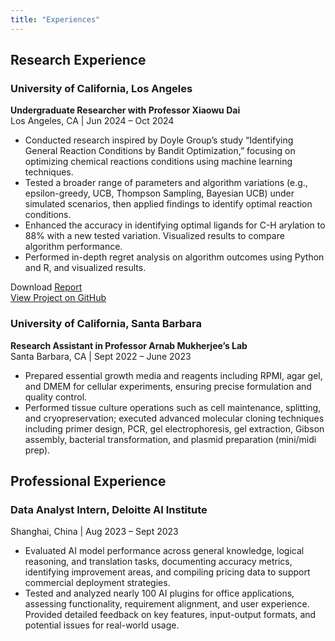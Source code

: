 ```yaml
---
title: "Experiences"
---
```


## Research Experience

### University of California, Los Angeles  
**Undergraduate Researcher with Professor Xiaowu Dai**  
Los Angeles, CA | Jun 2024 – Oct 2024

- Conducted research inspired by Doyle Group’s study “Identifying General Reaction Conditions by Bandit Optimization,” focusing on optimizing chemical reactions conditions using machine learning techniques.
- Tested a broader range of parameters and algorithm variations (e.g., epsilon-greedy, UCB, Thompson Sampling, Bayesian UCB) under simulated scenarios, then applied findings to identify optimal reaction conditions.
- Enhanced the accuracy in identifying optimal ligands for C-H arylation to 88% with a new tested variation. Visualized results to compare algorithm performance.
- Performed in-depth regret analysis on algorithm outcomes using Python and R, and visualized results.

Download [Report](/Pinyi_Li_s_Project__Bandit_in_Chemistry.pdf) <br>
[View Project on GitHub](https://github.com/YellowLeaf926/Bandit-Algorithm-in-Chemistry)


### University of California, Santa Barbara  
**Research Assistant in Professor Arnab Mukherjee’s Lab**  
Santa Barbara, CA | Sept 2022 – June 2023

- Prepared essential growth media and reagents including RPMI, agar gel, and DMEM for cellular experiments, ensuring precise formulation and quality control.
- Performed tissue culture operations such as cell maintenance, splitting, and cryopreservation; executed advanced molecular cloning techniques including primer design, PCR, gel electrophoresis, gel extraction, Gibson assembly, bacterial transformation, and plasmid preparation (mini/midi prep).

## Professional Experience
### Data Analyst Intern, Deloitte AI Institute  
Shanghai, China | Aug 2023 – Sept 2023

- Evaluated AI model performance across general knowledge, logical reasoning, and translation tasks, documenting accuracy metrics, identifying improvement areas, and compiling pricing data to support commercial deployment strategies.
- Tested and analyzed nearly 100 AI plugins for office applications, assessing functionality, requirement alignment, and user experience. Provided detailed feedback on key features, input-output formats, and potential issues for real-world usage.